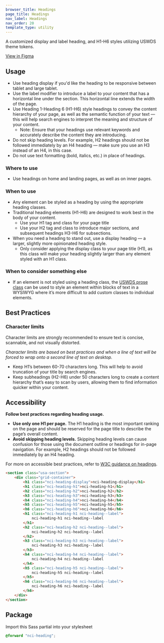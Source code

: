 ```yaml
---
browser_title: Headings
page_title: Headings
nav_label: Headings
nav_order: 20
template_type: utility
---
```


A customized display and label heading, and H1-H6 styles utilizing USWDS theme tokens.

[View in Figma](https://www.figma.com/file/4FeMfprVErO6esR8FLczp5/NCIDS-Design-Kit?type=design&node-id=5294%3A10398&mode=design&t=lGwrxbWFW3JAwAet-1)

## Usage

- Use heading display if you'd like the heading to be responsive between tablet and large tablet.
- Use the label modifier to introduce a label to your content that has a horizontal line under the section. This horizontal line extends the width of the page.
- Use Heading 1-Heading 6 (H1-H6) style headings to convey the content hierarchy of your page, as well as the semantic function of your text — this will help search engines to interpret the meaning and structure of your content.
  - Note: Ensure that your headings use relevant keywords and accurately describe the content they are introducing.
- Do not skip heading levels. For example, H2 headings should not be followed immediately by an H4 heading — make sure you use an H3 instead of an H4, in this case.
- Do not use text formatting (bold, italics, etc.) in place of headings.

### Where to use

- Use headings on home and landing pages, as well as on inner pages.

### When to use

- Any element can be styled as a heading by using the appropriate heading classes.
- Traditional heading elements (H1-H6) are designed to work best in the body of your content.
  - Use your H1 tag and class for your page title
  - Use your H2 tag and class to introduce major sections, and subsequent headings H3-H6 for subsections.
- When you need a heading to stand out, use a display heading — a larger, slightly more opinionated heading style.
  - Only consider applying the display class to your page title (H1), as this class will make your heading slightly larger than any element styled with an H1 class.

### When to consider something else

- If an element is not styled using a heading class, the [USWDS prose class](https://designsystem.digital.gov/components/prose/) can be used to style an element within blocks of text in a WYSIWYG where it’s more difficult to add custom classes to individual elements.

## Best Practices

### Character limits

Character limits are strongly recommended to ensure text is concise, scannable, and not visually distorted.

_Character limits are based on best practices and when a line of text will be forced to wrap onto a second line of text on desktop._

- Keep H1’s between 60-70 characters long. This will help to avoid truncation of your title by search engines.
- Keep subheadings (H2-H6) under 50 characters long to create a content hierarchy that’s easy to scan by users, allowing them to find information quicker within your content.

## Accessibility

**Follow best practices regarding heading usage.**

- **Use only one H1 per page.** The H1 heading is the most important ranking on the page and should be reserved for the page title to describe the page’s overall content.
- **Avoid skipping heading levels.** Skipping heading levels can cause confusion for those using the document outline or headings for in-page navigation. For example, H2 headings should not be followed immediately by an H4 heading.

For more on accessible best practices, refer to [W3C guidance on headings](https://www.w3.org/WAI/tutorials/page-structure/headings/).

```html
<section class="usa-section">
	<div class="grid-container">
		<h1 class="nci-heading-display">nci-heading-display</h1>
		<h1 class="nci-heading-h1">nci-heading-h1</h1>
		<h2 class="nci-heading-h2">nci-heading-h2</h2>
		<h3 class="nci-heading-h3">nci-heading-h3</h3>
		<h4 class="nci-heading-h4">nci-heading-h4</h4>
		<h5 class="nci-heading-h5">nci-heading-h5</h5>
		<h6 class="nci-heading-h6">nci-heading-h6</h6>
		<h1 class="nci-heading-h1 nci-heading--label">
			nci-heading-h1 nci-heading--label
		</h1>
		<h2 class="nci-heading-h2 nci-heading--label">
			nci-heading-h2 nci-heading--label
		</h2>
		<h3 class="nci-heading-h3 nci-heading--label">
			nci-heading-h3 nci-heading--label
		</h3>
		<h4 class="nci-heading-h4 nci-heading--label">
			nci-heading-h4 nci-heading--label
		</h4>
		<h5 class="nci-heading-h5 nci-heading--label">
			nci-heading-h5 nci-heading--label
		</h5>
		<h6 class="nci-heading-h6 nci-heading--label">
			nci-heading-h6 nci-heading--label
		</h6>
	</div>
</section>
```

## Package

Import this Sass partial into your stylesheet

```scss
@forward "nci-heading";
```
